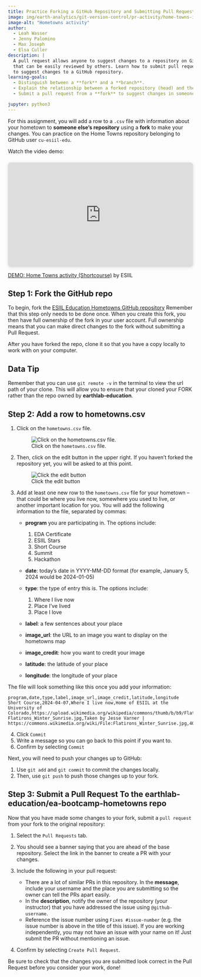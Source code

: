 ```yaml
---
title: Practice Forking a GitHub Repository and Submitting Pull Requests
image: img/earth-analytics/git-version-control/pr-activity/home-towns-icon.png
image-alt: "Hometowns activity"
author:
  - Leah Wasser
  - Jenny Palomino
  - Max Joseph
  - Elsa Culler
description: |
  A pull request allows anyone to suggest changes to a repository on GitHub
  that can be easily reviewed by others. Learn how to submit pull requests on GitHub.com
  to suggest changes to a GitHub repository.
learning-goals:
  - Distinguish between a **fork** and a **branch**.
  - Explain the relationship between a forked repository (head) and the original repository (base).
  - Submit a pull request from a **fork** to suggest changes in someone else's repository

jupyter: python3
---
```


For this assignment, you will add a row to a `.csv` file with information about your hometown to **someone else's repository** using a **fork** to make your changes. You can practice on the Home Towns repository belonging to GitHub user `cu-esiil-edu`.

::: {.callout}
Watch the video demo:

<div style="position: relative; width: 100%; height: 0; padding-top: 56.2500%;
 padding-bottom: 0; box-shadow: 0 2px 8px 0 rgba(63,69,81,0.16); margin-top: 1.6em; margin-bottom: 0.9em; overflow: hidden;
 border-radius: 8px; will-change: transform;">
  <iframe loading="lazy" style="position: absolute; width: 100%; height: 100%; top: 0; left: 0; border: none; padding: 0;margin: 0;"
    src="https:&#x2F;&#x2F;www.canva.com&#x2F;design&#x2F;DAGE12xT5_s&#x2F;qfpHYuFPUReYOl7QAClS-A&#x2F;watch?embed" allowfullscreen="allowfullscreen" allow="fullscreen">
  </iframe>
</div>
<a href="https:&#x2F;&#x2F;www.canva.com&#x2F;design&#x2F;DAGE12xT5_s&#x2F;qfpHYuFPUReYOl7QAClS-A&#x2F;watch?utm_content=DAGE12xT5_s&amp;utm_campaign=designshare&amp;utm_medium=embeds&amp;utm_source=link" target="_blank" rel="noopener">DEMO: Home Towns activity (Shortcourse)</a> by ESIIL

:::

## Step 1: Fork the GitHub repo

To begin, fork the [ESIIL Education Hometowns GitHub repository](https://github.com/cu-esiil-edu/hometowns)
Remember that this step only needs to be done once. When you create this fork, you then have full ownership of the fork in your user account. Full ownership means that you can make direct changes to the fork without submitting a Pull Request.

::: {.content-visible when-profile="advanced"}
After you have forked the repo, clone it so that you have a copy locally to work with on your computer. 

::: {.callout-tip}
# Data Tip

Remember that you can use `git remote -v` in the terminal to view the url path of your clone. This will allow you to ensure that your cloned your FORK rather than the repo owned by **earthlab-education**. 
:::
:::

## Step 2: Add a row to hometowns.csv

  1. Click on the `hometowns.csv` file. 

     ![Click on the `hometowns.csv` file.](/img/earth-analytics/git-version-control/pr-activity/hometowns_csv.png)

  2. Then, click on the edit button in the upper right. If you haven't forked the repository yet, you will be asked to at this point.

     ![Click the edit button](/img/earth-analytics/git-version-control/pr-activity/edit.png)

  3. Add at least one new row to the `hometowns.csv` file for your hometown -- that could be where you live now, somewhere you used to live, or another important location for you. You will add the following information to the file, separated by commas:

      * **program** you are participating in. The options include: 

        1. EDA Certificate
        2. ESIIL Stars
        3. Short Course
        4. Summit
        5. Hackathon

      * **date**: today's date in YYYY-MM-DD format (for example, January 5, 2024 would be 2024-01-05)
      * **type**: the type of entry this is. The options include:

        1. Where I live now
        2. Place I've lived
        3. Place I love

      * **label**: a few sentences about your place
      * **image_url**: the URL to an image you want to display on the hometowns map
      * **image_credit**: how you want to credit your image
      * **latitude**: the latitude of your place
      * **longitude**: the longitude of your place

  The file will look something like this once you add your information:  

  ```csv
  program,date,type,label,image_url,image_credit,latitude,longitude
  Short Course,2024-04-07,Where I live now,Home of ESIIL at the University of Colorado,https://upload.wikimedia.org/wikipedia/commons/thumb/b/b9/Flatirons_Winter_Sunrise.jpg/1024px-Flatirons_Winter_Sunrise.jpg,Taken by Jesse Varner | https://commons.wikimedia.org/wiki/File:Flatirons_Winter_Sunrise.jpg,40.016870,-105.279620
  ```

::: {.content-visible unless-profile="advanced"}
  4. Click `Commit`
  5. Write a message so you can go back to this point if you want to.
  6. Confirm by selecting `Commit`
:::

::: {.content-visible when-profile="advanced"}
Next, you will need to push your changes up to GitHub:

  1. Use `git add` and `git commit` to commit the changes locally. 
  2. Then, use `git push` to push those changes up to your fork.
:::

## Step 3:  Submit a Pull Request To the earthlab-education/ea-bootcamp-hometowns repo

Now that you have made some changes to your fork, submit a `pull request` from your fork to the original repository:

  1. Select the `Pull Requests` tab.
  2. You should see a banner saying that you are ahead of the base repository. Select the link in the banner to create a PR with your changes.
  3. Include the following in your pull request: 

      - There are a lot of similar PRs in this repository. In the **message**, include your username and the place you are submitting so the owner can tell the PRs apart easily.
      - In the **description**, notify the owner of the repository (your instructor) that you have addressed the issue using `@github-username`.
      - Reference the issue number using `Fixes #issue-number` (e.g. the issue number is above in the title of this issue). If you are working independently, you may not have an issue with your name on it! Just submit the PR without mentioning an issue.

  4. Confirm by selecting `Create Pull Request`.

::: {.callout-important}
Be sure to check that the changes you are submitted look correct in the Pull Request before you consider your work, done!
:::